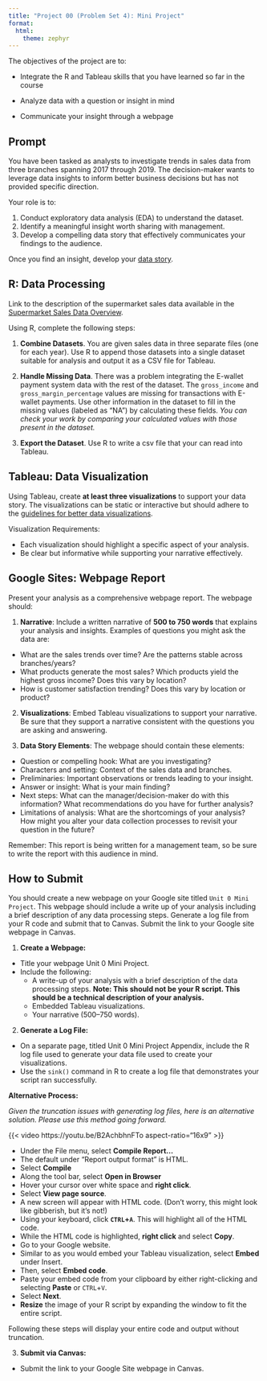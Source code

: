 ```yaml
---
title: "Project 00 (Problem Set 4): Mini Project"
format: 
  html:
    theme: zephyr
---
```


The objectives of the project are to:

- Integrate the R and Tableau skills that you have learned so far in the course 

- Analyze data with a question or insight in mind

- Communicate your insight through a webpage

## Prompt

You have been tasked as analysts to investigate trends in sales data from three branches spanning 2017 through 2019. The decision-maker wants to leverage data insights to inform better business decisions but has not provided specific direction.

Your role is to:

1. Conduct exploratory data analysis (EDA) to understand the dataset.
2. Identify a meaningful insight worth sharing with management.
3. Develop a compelling data story that effectively communicates your findings to the audience.

Once you find an insight, develop your [data story](https://csu-arec-330.github.io/materials/unit_00/week_04/lecture_00_week_04.html#/story-overview).


## R: Data Processing

Link to the description of the supermarket sales data available in the [Supermarket Sales Data Overview](https://csu-arec-330.github.io/materials/unit_00/inputs/supermarketdata_describe.html).

Using R, complete the following steps:

1. **Combine Datasets**. You are given sales data in three separate files (one for each year). Use R to append those datasets into a single dataset suitable for analysis and output it as a CSV file for Tableau.

2. **Handle Missing Data**. There was a problem integrating the E-wallet payment system data with the rest of the dataset.  The `gross_income` and `gross_margin_percentage` values are missing for transactions with E-wallet payments.  Use other information in the dataset to fill in the missing values (labeled as "NA") by calculating these fields.  *You can check your work by comparing your calculated values with those present in the dataset.*

3. **Export the Dataset**. Use R to write a csv file that your can read into Tableau.


## Tableau: Data Visualization

Using Tableau, create **at least three visualizations** to support your data story. The visualizations can be static or interactive but should adhere to the [guidelines for better data visualizations](../week_03/lecture_00_week_03.html#/guidelines-for-a-better-data-vis).

Visualization Requirements:

- Each visualization should highlight a specific aspect of your analysis.
- Be clear but informative while supporting your narrative effectively.


## Google Sites: Webpage Report

Present your analysis as a comprehensive webpage report. The webpage should:

1. **Narrative**: Include a written narrative of **500 to 750 words** that explains your analysis and insights. Examples of questions you might ask the data are:

- What are the sales trends over time? Are the patterns stable across branches/years?
- What products generate the most sales?  Which products yield the highest gross income? Does this vary by location?
- How is customer satisfaction trending?  Does this vary by location or product?

2. **Visualizations**: Embed Tableau visualizations to support your narrative. Be sure that they support a narrative consistent with the questions you are asking and answering.
<!-- - What is your insight?  use data visuals to explain why something is the way it is-->

3. **Data Story Elements**: The webpage should contain these elements:

- Question or compelling hook: What are you investigating?
- Characters and setting: Context of the sales data and branches.
- Preliminaries: Important observations or trends leading to your insight.
- Answer or insight: What is your main finding?
- Next steps: What can the manager/decision-maker do with this information? What recommendations do you have for further analysis?
- Limitations of analysis: What are the shortcomings of your analysis?  How might you alter your data collection processes to revisit your question in the future?

Remember: This report is being written for a management team, so be sure to write the report with this audience in mind.


## How to Submit

You should create a new webpage on your Google site titled `Unit 0 Mini Project`. This webpage should include a write up of your analysis including a brief description of any data processing steps. Generate a log file from your R code and submit that to Canvas. Submit the link to your Google site webpage in Canvas.

1. **Create a Webpage:**

- Title your webpage Unit 0 Mini Project.
- Include the following:
  - A write-up of your analysis with a brief description of the data processing steps. **Note: This should not be your R script. This should be a technical description of your analysis.**
  - Embedded Tableau visualizations.
  - Your narrative (500–750 words).

2. **Generate a Log File:**

- On a separate page, titled Unit 0 Mini Project Appendix, include the R log file used to generate your data file used to create your visualizations.
- Use the `sink()` command in R to create a log file that demonstrates your script ran successfully.

**Alternative Process:**

*Given the truncation issues with generating log files, here is an alternative solution. Please use this method going forward.*

{{< video https://youtu.be/B2AchbhnFTo aspect-ratio="16x9" >}}

- Under the File menu, select **Compile Report...**
- The default under "Report output format" is HTML. 
- Select **Compile**
- Along the tool bar, select **Open in Browser**
- Hover your cursor over white space and **right click**.
- Select **View page source**.
- A new screen will appear with HTML code. (Don't worry, this might look like gibberish, but it's not!)
- Using your keyboard, click **`CTRL`+`A`**. This will highlight all of the HTML code.
- While the HTML code is highlighted, **right click** and select **Copy**.
- Go to your Google website. 
- Similar to as you would embed your Tableau visualization, select **Embed** under Insert.
- Then, select **Embed code**.
- Paste your embed code from your clipboard by either right-clicking and selecting **Paste** or `CTRL`+`V`.
- Select **Next**.
- **Resize** the image of your R script by expanding the window to fit the entire script.  

Following these steps will display your entire code and output without truncation. 

3. **Submit via Canvas:**

- Submit the link to your Google Site webpage in Canvas.


